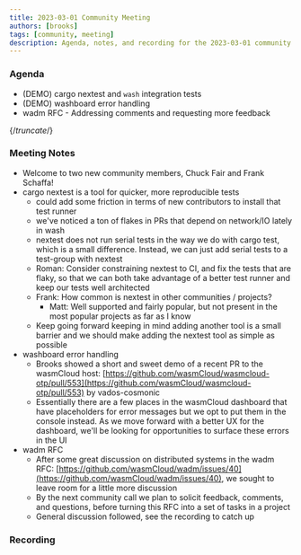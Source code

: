 ```yaml
---
title: 2023-03-01 Community Meeting
authors: [brooks]
tags: [community, meeting]
description: Agenda, notes, and recording for the 2023-03-01 community meeting
---
```



### Agenda

- (DEMO) cargo nextest and `wash` integration tests
- (DEMO) washboard error handling
- wadm RFC - Addressing comments and requesting more feedback

{/*truncate*/}

### Meeting Notes

- Welcome to two new community members, Chuck Fair and Frank Schaffa!
- cargo nextest is a tool for quicker, more reproducible tests
  - could add some friction in terms of new contributors to install that test runner
  - we've noticed a ton of flakes in PRs that depend on network/IO lately in wash
  - nextest does not run serial tests in the way we do with cargo test, which is a small difference. Instead, we can just add serial tests to a test-group with nextest
  - Roman: Consider constraining nextest to CI, and fix the tests that are flaky, so that we can both take advantage of a better test runner and keep our tests well architected
  - Frank: How common is nextest in other communities / projects?
    - Matt: Well supported and fairly popular, but not present in the most popular projects as far as I know
  - Keep going forward keeping in mind adding another tool is a small barrier and we should make adding the nextest tool as simple as possible
- washboard error handling
  - Brooks showed a short and sweet demo of a recent PR to the wasmCloud host: [https://github.com/wasmCloud/wasmcloud-otp/pull/553](https://github.com/wasmCloud/wasmcloud-otp/pull/553) by vados-cosmonic
  - Essentially there are a few places in the wasmCloud dashboard that have placeholders for error messages but we opt to put them in the console instead. As we move forward with a better UX for the dashboard, we'll be looking for opportunities to surface these errors in the UI
- wadm RFC
  - After some great discussion on distributed systems in the wadm RFC: [https://github.com/wasmCloud/wadm/issues/40](https://github.com/wasmCloud/wadm/issues/40), we sought to leave room for a little more discussion
  - By the next community call we plan to solicit feedback, comments, and questions, before turning this RFC into a set of tasks in a project
  - General discussion followed, see the recording to catch up

### Recording

<ReactPlayer url='https://www.youtube.com/watch?v=gksQ46h3Khg' controls />
